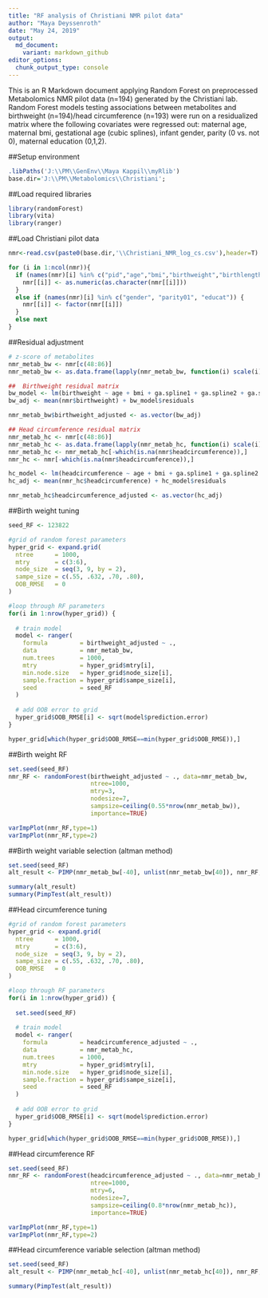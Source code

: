 ```yaml
---
title: "RF analysis of Christiani NMR pilot data"
author: "Maya Deyssenroth"
date: "May 24, 2019"
output: 
  md_document:
    variant: markdown_github
editor_options: 
  chunk_output_type: console
---
```

This is an R Markdown document applying Random Forest on preprocessed Metabolomics NMR pilot data (n=194) generated by the Christiani lab.  Random Forest models testing associations between metabolites and birthweight (n=194)/head circumference (n=193) were run on a residualized matrix where the following covariates were regressed out: maternal age, maternal bmi, gestational age (cubic splines), infant gender, parity (0 vs. not 0), maternal education (0,1,2).

##Setup environment
```r
.libPaths('J:\\PM\\GenEnv\\Maya Kappil\\myRlib')
base.dir='J:\\PM\\Metabolomics\\Christiani';
```

##Load required libraries
```r
library(randomForest)
library(vita)
library(ranger)
```

##Load Christiani pilot data
```r
nmr<-read.csv(paste0(base.dir,'\\Christiani_NMR_log_cs.csv'),header=T)
```

```r
for (i in 1:ncol(nmr)){
  if (names(nmr)[i] %in% c("pid","age","bmi","birthweight","birthlength","headcircumference","ga")){
    nmr[[i]] <- as.numeric(as.character(nmr[[i]]))
  }
  else if (names(nmr)[i] %in% c("gender", "parity01", "educat")) {
    nmr[[i]] <- factor(nmr[[i]])
  }
  else next
}
```


##Residual adjustment
```r
# z-score of metabolites
nmr_metab_bw <- nmr[c(48:86)]
nmr_metab_bw <- as.data.frame(lapply(nmr_metab_bw, function(i) scale(i)))

##  Birthweight residual matrix
bw_model <- lm(birthweight ~ age + bmi + ga.spline1 + ga.spline2 + ga.spline3 + factor(gender) + factor(educat) + factor(parity01), data=nmr)
bw_adj <- mean(nmr$birthweight) + bw_model$residuals

nmr_metab_bw$birthweight_adjusted <- as.vector(bw_adj)

## Head circumference residual matrix
nmr_metab_hc <- nmr[c(48:86)]
nmr_metab_hc <- as.data.frame(lapply(nmr_metab_hc, function(i) scale(i)))
nmr_metab_hc <- nmr_metab_hc[-which(is.na(nmr$headcircumference)),]
nmr_hc <- nmr[-which(is.na(nmr$headcircumference)),]

hc_model <- lm(headcircumference ~ age + bmi + ga.spline1 + ga.spline2 + ga.spline3 + factor(gender) + factor(educat) + factor(parity01), data=nmr_hc)
hc_adj <- mean(nmr_hc$headcircumference) + hc_model$residuals

nmr_metab_hc$headcircumference_adjusted <- as.vector(hc_adj)

```


##Birth weight tuning
```r
seed_RF <- 123822

#grid of random forest parameters
hyper_grid <- expand.grid(
  ntree      = 1000,
  mtry       = c(3:6),
  node_size  = seq(3, 9, by = 2),
  sampe_size = c(.55, .632, .70, .80),
  OOB_RMSE   = 0
)

#loop through RF parameters
for(i in 1:nrow(hyper_grid)) {
  
  # train model
  model <- ranger(
    formula         = birthweight_adjusted ~ ., 
    data            = nmr_metab_bw, 
    num.trees       = 1000,
    mtry            = hyper_grid$mtry[i],
    min.node.size   = hyper_grid$node_size[i],
    sample.fraction = hyper_grid$sampe_size[i],
    seed            = seed_RF
  )
  
  # add OOB error to grid
  hyper_grid$OOB_RMSE[i] <- sqrt(model$prediction.error)
}

hyper_grid[which(hyper_grid$OOB_RMSE==min(hyper_grid$OOB_RMSE)),]

```


##Birth weight RF
```r
set.seed(seed_RF)
nmr_RF <- randomForest(birthweight_adjusted ~ ., data=nmr_metab_bw, 
                       ntree=1000, 
                       mtry=3,
                       nodesize=7, 
                       sampsize=ceiling(0.55*nrow(nmr_metab_bw)),
                       importance=TRUE)

varImpPlot(nmr_RF,type=1)
varImpPlot(nmr_RF,type=2)
```

##Birth weight variable selection (altman method)
```r
set.seed(seed_RF)
alt_result <- PIMP(nmr_metab_bw[-40], unlist(nmr_metab_bw[40]), nmr_RF, S=500)

summary(alt_result)
summary(PimpTest(alt_result))
```

##Head circumference tuning
```r
#grid of random forest parameters
hyper_grid <- expand.grid(
  ntree      = 1000,
  mtry       = c(3:6),
  node_size  = seq(3, 9, by = 2),
  sampe_size = c(.55, .632, .70, .80),
  OOB_RMSE   = 0
)

#loop through RF parameters
for(i in 1:nrow(hyper_grid)) {
  
  set.seed(seed_RF)
  
  # train model
  model <- ranger(
    formula         = headcircumference_adjusted ~ ., 
    data            = nmr_metab_hc, 
    num.trees       = 1000,
    mtry            = hyper_grid$mtry[i],
    min.node.size   = hyper_grid$node_size[i],
    sample.fraction = hyper_grid$sampe_size[i],
    seed            = seed_RF
  )
  
  # add OOB error to grid
  hyper_grid$OOB_RMSE[i] <- sqrt(model$prediction.error)
}

hyper_grid[which(hyper_grid$OOB_RMSE==min(hyper_grid$OOB_RMSE)),]


```

##Head circumference RF
```r
set.seed(seed_RF)
nmr_RF <- randomForest(headcircumference_adjusted ~ ., data=nmr_metab_hc, 
                       ntree=1000, 
                       mtry=6,
                       nodesize=7, 
                       sampsize=ceiling(0.8*nrow(nmr_metab_hc)),
                       importance=TRUE)

varImpPlot(nmr_RF,type=1)
varImpPlot(nmr_RF,type=2)
```


##Head circumference variable selection (altman method)
```r
set.seed(seed_RF)
alt_result <- PIMP(nmr_metab_hc[-40], unlist(nmr_metab_hc[40]), nmr_RF, S=500)

summary(PimpTest(alt_result))
```

